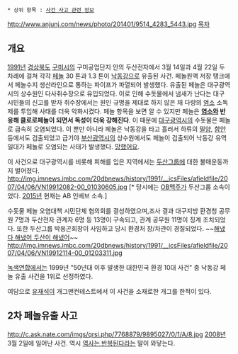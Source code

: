  * 상위 항목 : [[사건 사고 관련 정보]]

http://www.anjunj.com/news/photo/201401/9514_4283_5443.jpg
[[목차]]
== 개요 ==
[[1991년]] [[경상북도]] [[구미시]]의 구미공업단지 안의 두산전자에서 3월 14일과 4월 22일 두차례에 걸쳐 각각 [[페놀]] 30 톤과 1.3 톤이 [[낙동강]]으로 유출된 사건. 페놀원액 저장 탱크에서 페놀수지 생산라인으로 통하는 파이프가 파열되어 발생했다.
유출된 페놀은 대구광역시의 상수원인 다사취수장으로 유입되었다. 이로 인해 수돗물에서 냄새가 난다는 대구 시민들의 신고를 받자 취수장에서는 원인 규명을 제대로 하지 않은 채 다량의 [[염소]] 소독제를 투입해 사태를 더욱 악화시켰다. 페놀 항목을 보면 알 수 있지만 페놀은 '''[[염소]]와 반응해 클로로페놀이 되면서 독성이 더욱 강해진다'''. 이 때문에 [[대구광역시]]의 수돗물은 페놀로 급속히 오염되었다. 이 뿐만 아니라 페놀은 낙동강을 타고 흘러서 하류의 [[밀양]], [[함안]] 등에서도 검출되었고 급기야 [[부산광역시]]의 상수원에서도 페놀이 검출되어 낙동강 유역 일대가 페놀로 오염되는 사태가 발생했다. [[망했어요]].

이 사건으로 대구광역시를 비롯해 피해를 입은 지역에서는 [[두산그룹]]에 대한 불매운동까지 벌어졌다.
http://img.imnews.imbc.com/20dbnews/history/1991/__icsFiles/afieldfile/2007/04/06/VN19912082-00_01030605.jpg [* 당시에는 [[OB맥주]]가 두산그룹 소속이었다. [[2015년]] 현재는 AB 인베브 소속.]

수돗물 페놀 오염대책 시민단체 협의회를 결성하였으며,조사 결과 대구지방 환경청 공무원 7명과 두산전자 관계자 6명 등 13명이 구속되고, 관계 공무원 11명이 징계 조치되었다. 또한 두산그룹 박용곤회장이 사임하고 당시 환경처 장/차관이 경질되었다. ~~[[해냈다 해냈어|해냈다 해냈어 두산이 해냈어]]~~
http://img.imnews.imbc.com/20dbnews/history/1991/__icsFiles/afieldfile/2007/04/06/VN19912114-00_01203311.jpg

[[녹색연합]]에서는 1999년 "50년대 이후 발생한 대한민국 환경 10대 사건" 중 낙동강 페놀 유출 사건을 1위로 선정하였다.

여담으로 [[유재석]]이 개그맨컨테스트에서 이 사건을 소재로한 개그를 한적이 있다.

== 2차 페놀유출 사고 ==
http://c.ask.nate.com/imgs/qrsi.php/7768879/9895027/0/1/A/8.jpg
[[2008년]] 3월 2일에 일어난 사건. 역시 [[역사는 반복된다]]라는 말이 와닿는다.
